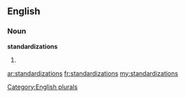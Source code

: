==English==

===Noun===
'''standardizations'''

# {{plural of|[[standardization]]}}

[[Category:English plurals]]

[[ar:standardizations]]
[[fr:standardizations]]
[[my:standardizations]]